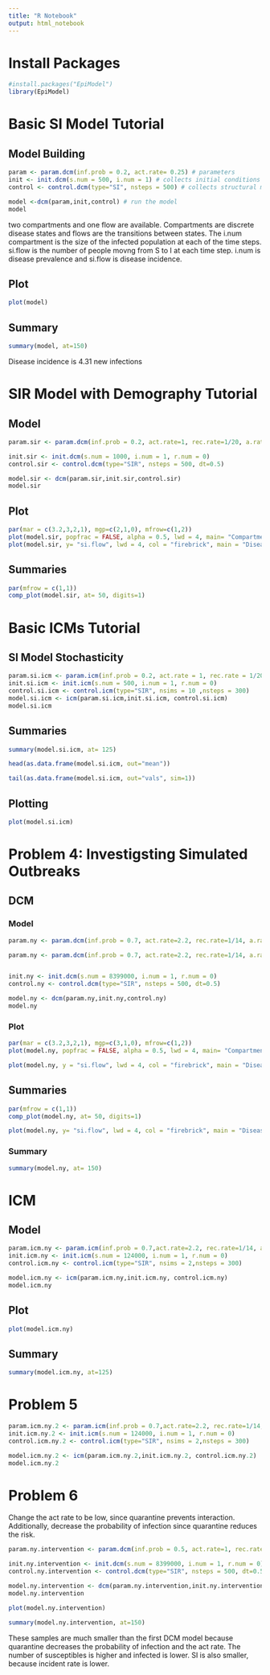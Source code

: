 ```yaml
---
title: "R Notebook"
output: html_notebook
---
```


# Install Packages 

```r
#install.packages("EpiModel")
library(EpiModel)
```

# Basic SI Model Tutorial

## Model Building

```r
param <- param.dcm(inf.prob = 0.2, act.rate= 0.25) # parameters
init <- init.dcm(s.num = 500, i.num = 1) # collects initial conditions
control <- control.dcm(type="SI", nsteps = 500) # collects structural model controls 

model <-dcm(param,init,control) # run the model
model
```
two compartments and one flow are available. Compartments are discrete disease states and flows are the transitions between states. The i.num compartment is the size of the infected population at each of the time steps. si.flow is the number of people movng from S to I at each time step. i.num is disease prevalence and si.flow is disease incidence. 

## Plot

```r
plot(model)
```

## Summary

```r
summary(model, at=150)
```

Disease incidence is 4.31 new infections

# SIR Model with Demography Tutorial

## Model

```r
param.sir <- param.dcm(inf.prob = 0.2, act.rate=1, rec.rate=1/20, a.rate = 1/95,ds.rate=1/100,di.rate=1/80,dr.rate = 1/100)

init.sir <- init.dcm(s.num = 1000, i.num = 1, r.num = 0)
control.sir <- control.dcm(type="SIR", nsteps = 500, dt=0.5)

model.sir <- dcm(param.sir,init.sir,control.sir)
model.sir
```

## Plot

```r
par(mar = c(3.2,3,2,1), mgp=c(2,1,0), mfrow=c(1,2))
plot(model.sir, popfrac = FALSE, alpha = 0.5, lwd = 4, main= "Compartment Sizes")
plot(model.sir, y= "si.flow", lwd = 4, col = "firebrick", main = "Disease Incidence", legend="n")

```

## Summaries

```r
par(mfrow = c(1,1))
comp_plot(model.sir, at= 50, digits=1)
```

# Basic ICMs Tutorial

## SI Model Stochasticity

```r
param.si.icm <- param.icm(inf.prob = 0.2, act.rate = 1, rec.rate = 1/20)
init.si.icm <- init.icm(s.num = 500, i.num = 1, r.num = 0)
control.si.icm <- control.icm(type="SIR", nsims = 10 ,nsteps = 300)
model.si.icm <- icm(param.si.icm,init.si.icm, control.si.icm)
model.si.icm
```

## Summaries

```r
summary(model.si.icm, at= 125)
```

```r
head(as.data.frame(model.si.icm, out="mean"))
```

```r
tail(as.data.frame(model.si.icm, out="vals", sim=1))
```

## Plotting

```r
plot(model.si.icm)
```

# Problem 4: Investigsting Simulated Outbreaks 

## DCM

### Model

```r

param.ny <- param.dcm(inf.prob = 0.7, act.rate=2.2, rec.rate=1/14, a.rate = 0.014,ds.rate=0, di.rate=0.2, dr.rate = 0)

param.ny <- param.dcm(inf.prob = 0.7, act.rate=2.2, rec.rate=1/14, a.rate = 0.014,ds.rate=0,di.rate=0.2,dr.rate = 0)


init.ny <- init.dcm(s.num = 8399000, i.num = 1, r.num = 0)
control.ny <- control.dcm(type="SIR", nsteps = 500, dt=0.5)

model.ny <- dcm(param.ny,init.ny,control.ny)
model.ny
```

### Plot

```r
par(mar = c(3.2,3,2,1), mgp=c(3,1,0), mfrow=c(1,2))
plot(model.ny, popfrac = FALSE, alpha = 0.5, lwd = 4, main= "Compartment Sizes")

plot(model.ny, y = "si.flow", lwd = 4, col = "firebrick", main = "Disease Incidence", legend="n")
```

## Summaries

```r
par(mfrow = c(1,1))
comp_plot(model.ny, at= 50, digits=1)

plot(model.ny, y= "si.flow", lwd = 4, col = "firebrick", main = "Disease Incidence", legend="n", ylab="SI Flow")
```

### Summary 

```r
summary(model.ny, at= 150)
```

# ICM

## Model

```r
param.icm.ny <- param.icm(inf.prob = 0.7,act.rate=2.2, rec.rate=1/14, a.rate = 0.014,ds.rate=0,di.rate=0.2,dr.rate = 0)
init.icm.ny <- init.icm(s.num = 124000, i.num = 1, r.num = 0)
control.icm.ny <- control.icm(type="SIR", nsims = 2,nsteps = 300)

model.icm.ny <- icm(param.icm.ny,init.icm.ny, control.icm.ny)
model.icm.ny
```

## Plot

```r
plot(model.icm.ny)
```

## Summary

```r
summary(model.icm.ny, at=125)
```


# Problem 5

```r
param.icm.ny.2 <- param.icm(inf.prob = 0.7,act.rate=2.2, rec.rate=1/14, a.rate = 0.014,ds.rate=0,di.rate=0.2,dr.rate = 0)
init.icm.ny.2 <- init.icm(s.num = 124000, i.num = 1, r.num = 0)
control.icm.ny.2 <- control.icm(type="SIR", nsims = 2,nsteps = 300) 

model.icm.ny.2 <- icm(param.icm.ny.2,init.icm.ny.2, control.icm.ny.2)
model.icm.ny.2
```


# Problem 6

Change the act rate to be low, since quarantine prevents interaction. Additionally, decrease the probability of infection since quarantine reduces the risk. 

```r
param.ny.intervention <- param.dcm(inf.prob = 0.5, act.rate=1, rec.rate=1/14, a.rate = 0.014,ds.rate=0,di.rate=0.2,dr.rate = 0)

init.ny.intervention <- init.dcm(s.num = 8399000, i.num = 1, r.num = 0)
control.ny.intervention <- control.dcm(type="SIR", nsteps = 500, dt=0.5)

model.ny.intervention <- dcm(param.ny.intervention,init.ny.intervention,control.ny.intervention)
model.ny.intervention
```

```r
plot(model.ny.intervention)
```

```r
summary(model.ny.intervention, at=150)
```

These samples are much smaller than the first DCM model because quarantine decreases the probability of infection and the act rate. The number of susceptibles is higher and infected is lower. SI is also smaller, because incident rate is lower. 
